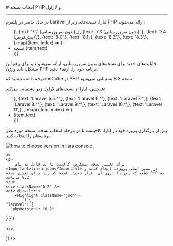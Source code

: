 
<Layout>
# انتخاب نسخه PHP و لاراول
<hr className="mb-2" />

در حال حاضر در پلتفرم Laravel لیارا، نسخه‌های زیر از  PHP ارائه می‌شوند: 

<div className="h-2" />
<ul className="pr-4">
  {[
    {text: '7.2 (بدون به‌روزرسانی)',},
    {text: '7.3 (بدون به‌روزرسانی)',},
    {text: '7.4 (پیش‌فرض)',},
    {text: '8.0',},
    {text: '8.1',},
    {text: '8.2',},
    {text: '8.3',},
  ].map((item, index) => (
    <li
      key={index}
      style={{
        textDecorationColor: "#9ca3af"
      }}
    >
        نسخه {item.text}
    </li>
  ))}
</ul>

<div className="h-2" />
<Alert variant="warning">
<p>
 قابلیت‌های جدید برای نسخه‌های بدون به‌روزرسانی، ارائه نمی‌شوند و برای رفع این مشکل، باید ورژن PHP برنامه خود را، ارتقاء دهید.
</p>
</Alert>
<Alert variant="info">
<p>
توجه داشته باشید که ionCube در PHP نسخه 8.3 پشتیبانی نمی‌شود.
</p>
</Alert>
<div className="h-2" />
همچنین، لیارا از نسخه‌های لاراول زیر پشتیبانی می‌کند:

<div className="h-2" />
<div dir="ltr">
<ul className="pr-4">
  {[
    {text: 'Laravel 5.5.^',},
    {text: 'Laravel 6.^'},
    {text: 'Laravel 7.^',},
    {text: 'Laravel 8.^',},
    {text: 'Laravel 9.^',},
    {text: 'Laravel 10.^',},
    {text: 'Laravel 11',},
  ].map((item, index) => (
    <li
      key={index}
      style={{
        textDecorationColor: "#9ca3af"
      }}
    >
      {item.text}
    </li>
  ))}
</ul>
</div>

<Section id="change-default-version" title="تغییر نسخه پیش‌فرض" />
<Tabs 
    tabs={["Liara Console", "Liara CLI"]} 
    content={[
    <>
    <p>پس از بارگذاری پروژه خود در لیارا، کافیست تا در مرحله انتخاب نسخه، نسخه مورد نظر برنامه‌تان را انتخاب کنید.</p>
    <img src="https://files.liara.ir/liara/docs/choose-laravel-php-version-using-console.png" alt="how to choose version in liara console" />
    </>,

    <>
    <p>
        برای تغییر نسخه پیش‌فرض، کافیست تا یک فایل به نام <Important>liara.json</Important> در مسیر اصلی پروژه، ایجاد کنید و قطعه کد زیر را درون آن، قرار دهید. قطعه کد زیر برای تغییر نسخه PHP به 8.2 می‌باشد:
    </p>
    <div className="h-2" />
    <div dir='ltr'>
        <Highlight className="json">
            {`{
    "laravel": {
      "phpVersion": "8.2"
  }
}`}
        </Highlight>
    </div>
    <div className="h-2" />
    </>,

]} 
/>

<NextPage next="./manage-laravel-logs"/>
</Layout>